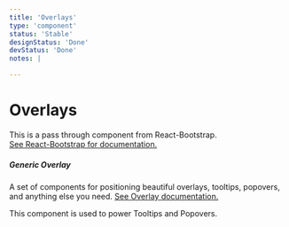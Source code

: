 ```yaml
---
title: 'Overlays'
type: 'component'
status: 'Stable'
designStatus: 'Done'
devStatus: 'Done'
notes: |

---
```




# Overlays



<p style={{ fontSize: '1.5em' }}>
  This is a pass through component from React-Bootstrap.<br/>
  <a href="https://react-bootstrap.github.io/components/overlays/" target="_blank" rel="noopener noreferrer">
    See React-Bootstrap for documentation.
  </a>
</p>

##### Generic Overlay

A set of components for positioning beautiful overlays, tooltips, popovers, and anything else you need. [See Overlay documentation.](https://react-bootstrap.github.io/components/overlays/)

This component is used to power Tooltips and Popovers.
